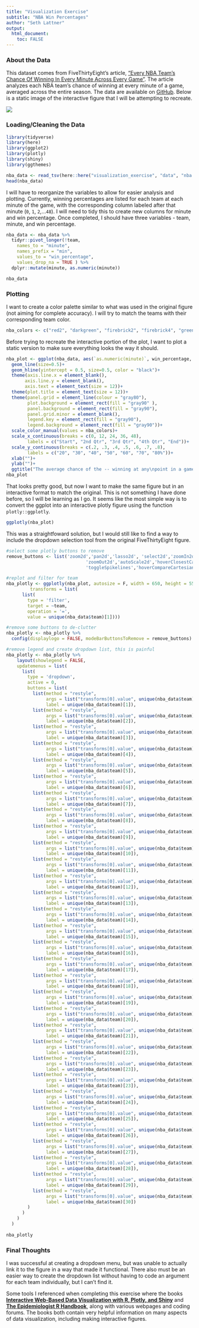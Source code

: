 ```yaml
---
title: "Visualization Exercise"
subtitle: "NBA Win Percentages"
author: "Seth Lattner"
output:
  html_document:
    toc: FALSE
---
```


### About the Data

This dataset comes from FiveThirtyEight's article, ["Every NBA Team’s Chance Of Winning In Every Minute Across Every Game"](https://fivethirtyeight.com/features/every-nba-teams-chance-of-winning-in-every-minute-across-every-game/). The article analyzes each NBA team's chance of winning at every minute of a game, averaged across the entire season. The data are available on [GitHub](https://github.com/fivethirtyeight/data/tree/master/nba-winprobs). Below is a static image of the interactive figure that I will be attempting to recreate.

![](nba_win.png)

### Loading/Cleaning the Data

```r
library(tidyverse)
library(here)
library(ggplot2)
library(plotly)
library(shiny)
library(ggthemes)
```

```r
nba_data <- read_tsv(here::here("visualization_exercise", "data", "nba.tsv"))
head(nba_data)
```

I will have to reorganize the variables to allow for easier analysis and plotting. Currently, winning percentages are listed for each team at each minute of the game, with the corresponding column labeled after that minute (`0`, `1`, `2`,...`48`). I will need to tidy this to create new columns for minute and win percentage. Once completed, I should have three variables - team, minute, and win percentage.

```r
nba_data <- nba_data %>%
  tidyr::pivot_longer(!team,
    names_to = "minute",
    names_prefix = "min",
    values_to = "win_percentage",
    values_drop_na = TRUE ) %>%
  dplyr::mutate(minute, as.numeric(minute))

nba_data
```

### Plotting

I want to create a color palette similar to what was used in the original figure (not aiming for complete accuracy). I will try to match the teams with their corresponding team color. 

```r
nba_colors <- c("red2", "darkgreen", "firebrick2", "firebrick4", "green4", "red1", "#336699", "#000999", "#CC0000", "#009999", "#003399", "#660099", "#FF6600", "#FFF000", "#0066FF", "#0033CC", "black", "#66CCFF", "#000666", "midnightblue", "#FF3333", "firebrick", "red", "gray40", "#FF6633", "#6699FF", "#003366", "red3", "royalblue3", "dodgerblue4")
```

Before trying to recreate the interactive portion of the plot, I want to plot a static version to make sure everything looks the way it should. 

```r
nba_plot <- ggplot(nba_data, aes(`as.numeric(minute)`, win_percentage, color = team))+
  geom_line(size=0.5)+
  geom_hline(yintercept = 0.5, size=0.5, color = "black")+
  theme(axis.line.x = element_blank(),
       axis.line.y = element_blank(),
       axis.text = element_text(size = 12))+
  theme(plot.title = element_text(size = 12))+
  theme(panel.grid = element_line(colour = "gray80"),
        plot.background = element_rect(fill = "gray90" ),
        panel.background = element_rect(fill = "gray90"),
        panel.grid.minor = element_blank(),
        legend.key = element_rect(fill = "gray90"),
        legend.background = element_rect(fill = "gray90"))+
  scale_color_manual(values = nba_colors)+
  scale_x_continuous(breaks = c(0, 12, 24, 36, 48), 
        labels = c("Start", "2nd Qtr", "3rd Qtr", "4th Qtr", "End"))+
  scale_y_continuous(breaks = c(.2, .3, .4, .5, .6, .7, .8), 
        labels = c("20", "30", "40", "50", "60", "70", "80%"))+
  xlab("")+
  ylab("")+
  ggtitle("The average chance of the -- winning at any\npoint in a game this year")
nba_plot
```

That looks pretty good, but now I want to make the same figure but in an interactive format to match the original. This is not something I have done before, so I will be learning as I go. It seems like the most simple way is to convert the ggplot into an interactive plotly figure using the function `plotly::ggplotly`. 

```r
ggplotly(nba_plot)
```

This was a straightfoward solution, but I would still like to find a way to include the dropdown selection tool from the original FiveThirtyEight figure.


```r
#select some plotly buttons to remove
remove_buttons <- list('zoom2d','pan2d','lasso2d', 'select2d','zoomIn2d',
                              'zoomOut2d','autoScale2d','hoverClosestCartesian',
                              'toggleSpikelines','hoverCompareCartesian')

#replot and filter for team
nba_plotly <- ggplotly(nba_plot, autosize = F, width = 650, height = 550, 
         transforms = list(
      list(
        type = 'filter',
        target = ~team,
        operation = '=',
        value = unique(nba_data$team)[1])))

#remove some buttons to de-clutter
nba_plotly <- nba_plotly %>%
  config(displaylogo = FALSE, modeBarButtonsToRemove = remove_buttons) 

#remove legend and create dropdown list, this is painful 
nba_plotly <- nba_plotly %>%
    layout(showlegend = FALSE,
    updatemenus = list(
      list(
        type = 'dropdown',
        active = 0,
        buttons = list(
          list(method = "restyle",
               args = list("transforms[0].value", unique(nba_data$team)[1]),
               label = unique(nba_data$team)[1]),
          list(method = "restyle",
               args = list("transforms[0].value", unique(nba_data$team)[2]),
               label = unique(nba_data$team)[2]),
          list(method = "restyle",
               args = list("transforms[0].value", unique(nba_data$team)[3]),
               label = unique(nba_data$team)[3]),
          list(method = "restyle",
               args = list("transforms[0].value", unique(nba_data$team)[4]),
               label = unique(nba_data$team)[4]),
          list(method = "restyle",
               args = list("transforms[0].value", unique(nba_data$team)[5]),
               label = unique(nba_data$team)[5]),
          list(method = "restyle",
               args = list("transforms[0].value", unique(nba_data$team)[6]),
               label = unique(nba_data$team)[6]),
          list(method = "restyle",
               args = list("transforms[0].value", unique(nba_data$team)[7]),
               label = unique(nba_data$team)[7]),
          list(method = "restyle",
               args = list("transforms[0].value", unique(nba_data$team)[8]),
               label = unique(nba_data$team)[8]),
          list(method = "restyle",
               args = list("transforms[0].value", unique(nba_data$team)[9]),
               label = unique(nba_data$team)[9]),
          list(method = "restyle",
               args = list("transforms[0].value", unique(nba_data$team)[10]),
               label = unique(nba_data$team)[10]),
          list(method = "restyle",
               args = list("transforms[0].value", unique(nba_data$team)[11]),
               label = unique(nba_data$team)[11]),
          list(method = "restyle",
               args = list("transforms[0].value", unique(nba_data$team)[12]),
               label = unique(nba_data$team)[12]),
          list(method = "restyle",
               args = list("transforms[0].value", unique(nba_data$team)[13]),
               label = unique(nba_data$team)[13]),
          list(method = "restyle",
               args = list("transforms[0].value", unique(nba_data$team)[14]),
               label = unique(nba_data$team)[14]),
          list(method = "restyle",
               args = list("transforms[0].value", unique(nba_data$team)[15]),
               label = unique(nba_data$team)[15]),
          list(method = "restyle",
               args = list("transforms[0].value", unique(nba_data$team)[16]),
               label = unique(nba_data$team)[16]),
          list(method = "restyle",
               args = list("transforms[0].value", unique(nba_data$team)[17]),
               label = unique(nba_data$team)[17]),
          list(method = "restyle",
               args = list("transforms[0].value", unique(nba_data$team)[18]),
               label = unique(nba_data$team)[18]),
          list(method = "restyle",
               args = list("transforms[0].value", unique(nba_data$team)[19]),
               label = unique(nba_data$team)[19]),
          list(method = "restyle",
               args = list("transforms[0].value", unique(nba_data$team)[20]),
               label = unique(nba_data$team)[20]),
          list(method = "restyle",
               args = list("transforms[0].value", unique(nba_data$team)[21]),
               label = unique(nba_data$team)[21]),
          list(method = "restyle",
               args = list("transforms[0].value", unique(nba_data$team)[22]),
               label = unique(nba_data$team)[22]),
          list(method = "restyle",
               args = list("transforms[0].value", unique(nba_data$team)[23]),
               label = unique(nba_data$team)[23]),
          list(method = "restyle",
               args = list("transforms[0].value", unique(nba_data$team)[23]),
               label = unique(nba_data$team)[23]),
          list(method = "restyle",
               args = list("transforms[0].value", unique(nba_data$team)[24]),
               label = unique(nba_data$team)[24]),
          list(method = "restyle",
               args = list("transforms[0].value", unique(nba_data$team)[25]),
               label = unique(nba_data$team)[25]),
          list(method = "restyle",
               args = list("transforms[0].value", unique(nba_data$team)[26]),
               label = unique(nba_data$team)[26]),
          list(method = "restyle",
               args = list("transforms[0].value", unique(nba_data$team)[27]),
               label = unique(nba_data$team)[27]),
          list(method = "restyle",
               args = list("transforms[0].value", unique(nba_data$team)[28]),
               label = unique(nba_data$team)[28]),
          list(method = "restyle",
               args = list("transforms[0].value", unique(nba_data$team)[29]),
               label = unique(nba_data$team)[29]),
          list(method = "restyle",
               args = list("transforms[0].value", unique(nba_data$team)[30]),
               label = unique(nba_data$team)[30])
        )
      )
    )
  )
         
nba_plotly  
```

### Final Thoughts

I was successful at creating a dropdown menu, but was unable to actually link it to the figure in a way that made it functional. There also must be an easier way to create the dropdown list without having to code an argument for each team individually, but I can't find it. 

Some tools I referenced when completing this exercise where the books [**Interactive Web-Based Data Visualization with R, Plotly, and Shiny**](https://plotly-r.com/index.html) and [**The Epidemiologist R Handbook**](https://epirhandbook.com/en/index.html), along with various webpages and coding forums. The books both contain very helpful information on many aspects of data visualization, including making interactive figures. 


